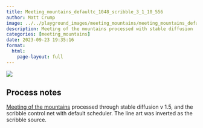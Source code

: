 ```yaml
---
title: Meeting_mountains_defaultc_1048_scribble_3_1_10_556
author: Matt Crump
image: ../../playground_images/meeting_mountains/meeting_mountains_defaultC_1048_scribble_3_1_10_556.jpeg
description: Meeting of the mountains processed with stable diffusion
categories: [meeting_mountains]
date: 2023-09-23 19:35:16
format:
  html:
    page-layout: full
---
```


![](../../playground_images/meeting_mountains/meeting_mountains_defaultC_1048_scribble_3_1_10_556.jpeg)

## Process notes

[Meeting of the mountains](https://www.crumplab.com/things/things/Colorlands/Meeting_Of_The_Mountains.html) processed through stable diffusion v 1.5, and the scribble control net with default scheduler. The line art was inverted as the scribble source.

